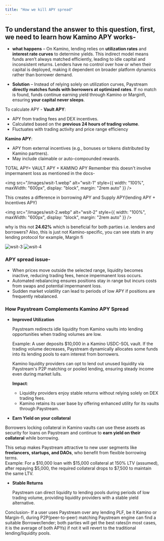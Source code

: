 ```yaml
---
title: "How we kill APY spread"
---
```


## To understand the answer to this question, first, we need to learn how Kamino APY works-

- **what happens** – On Kamino, lending relies on **utilization rates** and **interest rate curves** to determine yields. This indirect model means funds aren’t always matched efficiently, leading to idle capital and inconsistent returns. Lenders have no control over how or when their capital is deployed, making it dependent on broader platform dynamics rather than borrower demand.
  
- **Solution** – Instead of relying solely on utilization curves, Paystream **directly matches funds with borrowers at optimized rates**. If no match is found, funds continue earning yield through Kamino or Marginfi, ensuring **your capital never sleeps**.


To calculate APY - **Vault APY**:

- APY from trading fees and DEX incentives.
- Calculated based on the **previous 24 hours of trading volume**.
- Fluctuates with trading activity and price range efficiency

**Kamino APY**:

- APY from external incentives (e.g., bonuses or tokens distributed by Kamino partners).
- May include claimable or auto-compounded rewards.

TOTAL APY= VAULT APY \+ KAMINO APY Remember this doesn't involve impermanent loss as mentioned in the docs-

<img src="/images/wsit-1.webp" alt="wsit-1" style={{ width: "100%", maxWidth: "600px", display: "block", margin: "2rem auto" }} />

This creates a difference in borrowing APY and Supply APY(lending APY \+ Incentives APY)

<img src="/images/wsit-2.webp" alt="wsit-2" style={{ width: "100%", maxWidth: "600px", display: "block", margin: "2rem auto" }} />

why is this not **24.62%** which is beneficial for both parties i.e. lenders and borrowers? Also, this is just not Kamino-specific, you can see stats in any lending protocol for example, Margin fi

<div style={{ display: "flex", gap: "2rem", justifyContent: "center", margin: "2rem 0" }}>
  <img src="/images/wsit-3.webp" alt="wsit-3" style={{ width: "48%", maxWidth: "400px" }} />
  <img src="/images/wsit-4.webp" alt="wsit-4" style={{ width: "48%", maxWidth: "400px" }} />
</div>


### APY spread issue-

- When prices move outside the selected range, liquidity becomes inactive, reducing trading fees, hence impermanent loss occurs.
- Automated rebalancing ensures positions stay in range but incurs costs from swaps and potential impermanent loss.
- Sudden market volatility can lead to periods of low APY if positions are frequently rebalanced.

### **How Paystream Complements Kamino APY Spread**

- **Improved Utilization**

  Paystream redirects idle liquidity from Kamino vaults into lending opportunities when trading volumes are low.

  Example: A user deposits \$10,000 in a Kamino USDC-SOL vault. If the trading volume decreases, Paystream dynamically allocates some funds into its lending pools to earn interest from borrowers.

  Kamino liquidity providers can opt to lend out unused liquidity via Paystream's P2P matching or pooled lending, ensuring steady income even during market lulls.

  **Impact**:
  - Liquidity providers enjoy stable returns without relying solely on DEX trading fees.
  - Kamino retains its user base by offering enhanced utility for its vaults through Paystream.
- **Earn Yield on your collateral**

Borrowers locking collateral in Kamino vaults can use these assets as security for loans on Paystream and continue to **earn yield on their collateral** while borrowing.

This setup makes Paystream attractive to new user segments like **freelancers, startups, and DAOs**, who benefit from flexible borrowing terms.  
Example: For a $10,000 loan with $15,000 collateral at 150% LTV (assumed), after repaying $5,000, the required collateral drops to $7,500 to maintain the same LTV.

- **Stable Returns**

  Paystream can direct liquidity to lending pools during periods of low trading volume, providing liquidity providers with a stable yield alternative.



Conclusion- If a user uses Paystream over any lending PLF, be it Kamino or Margin-fi, during P2P(peer-to-peer) matching Paystream engine can find a suitable Borrower/lender; both parties will get the best rates(in most cases, it is the average of both APYs) if not it will revert to the traditional lending/liquidity pools.








